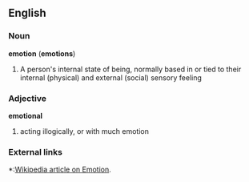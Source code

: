 ==English==

===Noun===
'''emotion''' ('''emotions''')
#A person's internal state of being, normally based in or tied to their internal (physical) and external (social) sensory feeling

===Adjective===
'''emotional'''
#acting illogically, or with much emotion

===External links===
*:[[w:emotion|Wikipedia article on Emotion]].